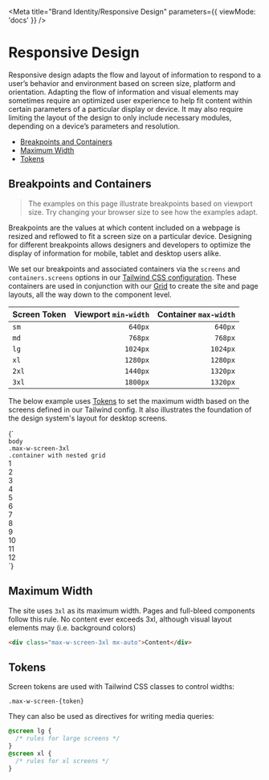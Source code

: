 
<Meta
  title="Brand Identity/Responsive Design"
  parameters={{ viewMode: 'docs' }}
/>

# Responsive Design

Responsive design adapts the flow and layout of information to respond to a user’s behavior and environment based on screen size, platform and orientation. Adapting the flow of information and visual elements may sometimes require an optimized user experience to help fit content within certain parameters of a particular display or device. It may also require limiting the layout of the design to only include necessary modules, depending on a device’s parameters and resolution.

- [Breakpoints and Containers](#breakpoints-and-containers)
- [Maximum Width](#maximum-width)
- [Tokens](#tokens)

## Breakpoints and Containers

> The examples on this page illustrate breakpoints based on viewport size. Try changing your browser size to see how the examples adapt.

Breakpoints are the values at which content included on a webpage is resized and reflowed to fit a screen size on a particular device. Designing for different breakpoints allows designers and developers to optimize the display of information for mobile, tablet and desktop users alike.

We set our breakpoints and associated containers via the `screens` and `containers.screens` options in our [Tailwind CSS configuration](?path=/docs/appendix-tailwindcss--page#theme). These containers are used in conjunction with our [Grid](?path=/docs/brand-identity-grid-and-layout--base-grid) to create the site and page layouts, all the way down to the component level.

| Screen Token | Viewport `min-width` | Container `max-width` |
| :----------- | -------------------: | --------------------: |
| `sm`         |              `640px` |               `640px` |
| `md`         |              `768px` |               `768px` |
| `lg`         |             `1024px` |              `1024px` |
| `xl`         |             `1280px` |              `1280px` |
| `2xl`        |             `1440px` |              `1320px` |
| `3xl`        |             `1800px` |              `1320px` |

The below example uses [Tokens](#tokens) to set the maximum width based on the screens defined in our Tailwind config. It also illustrates the foundation of the design system's layout for desktop screens.

<Canvas className="sbdocs-preview-full-width">
  <Story name="Responsive Design">
    {`
          <div class="bg-gray-light border">
            <code>body</code>
            <div class="max-w-screen-3xl mx-auto bg-black text-white">
              <code>.max-w-screen-3xl</code>
                <div class="lg:BaseGrid container mx-auto bg-gray-light text-black">
                  <div class="col-start-1 col-end-13">
                    <code class="text-black">.container with nested grid</code>
                  </div>
                  <div class="text-center border border-dashed border-gray-mid-dark p-4">1</div>
                  <div class="text-center border border-dashed border-gray-mid-dark p-4">2</div>
                  <div class="text-center border border-dashed border-gray-mid-dark p-4">3</div>
                  <div class="text-center border border-dashed border-gray-mid-dark p-4">4</div>
                  <div class="text-center border border-dashed border-gray-mid-dark p-4">5</div>
                  <div class="text-center border border-dashed border-gray-mid-dark p-4">6</div>
                  <div class="text-center border border-dashed border-gray-mid-dark p-4">7</div>
                  <div class="text-center border border-dashed border-gray-mid-dark p-4">8</div>
                  <div class="text-center border border-dashed border-gray-mid-dark p-4">9</div>
                  <div class="text-center border border-dashed border-gray-mid-dark p-4">10</div>
                  <div class="text-center border border-dashed border-gray-mid-dark p-4">11</div>
                  <div class="text-center border border-dashed border-gray-mid-dark p-4">12</div>
                </div>
            </div>
          </div>
          `}
  </Story>
</Canvas>

## Maximum Width

The site uses `3xl` as its maximum width. Pages and full-bleed components follow this rule. No content ever exceeds 3xl, although visual layout elements may (i.e. background colors)

```html
<div class="max-w-screen-3xl mx-auto">Content</div>
```

## Tokens

Screen tokens are used with Tailwind CSS classes to control widths:

`.max-w-screen-{token}`

They can also be used as directives for writing media queries:

```css
@screen lg {
  /* rules for large screens */
}
@screen xl {
  /* rules for xl screens */
}
```
